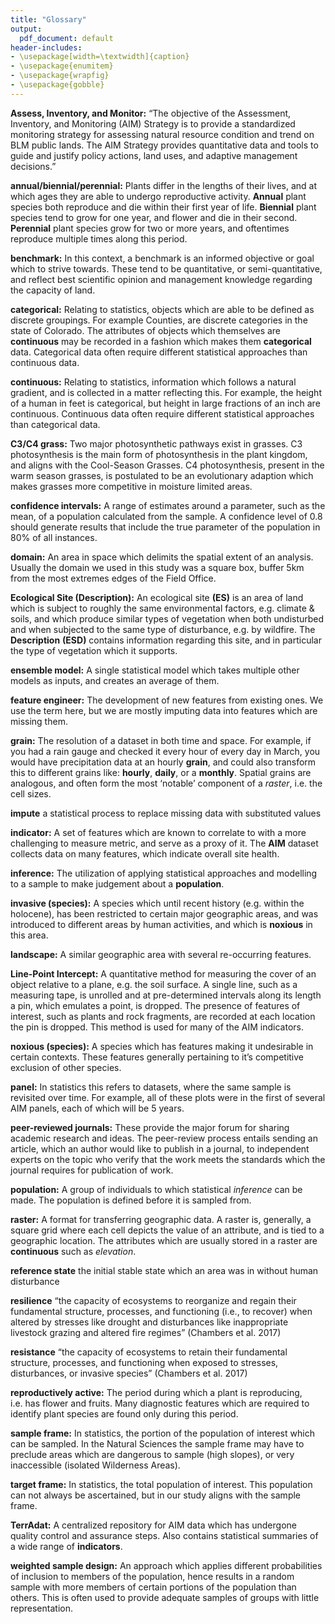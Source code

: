 ```yaml
---
title: "Glossary"
output:
  pdf_document: default
header-includes:
- \usepackage[width=\textwidth]{caption}
- \usepackage{enumitem}
- \usepackage{wrapfig}
- \usepackage{gobble}
---
```

\pagenumbering{gobble}
\vspace{-1cm}

**Assess, Inventory, and Monitor:** "The objective of the Assessment, Inventory, and Monitoring (AIM) Strategy is to provide a standardized monitoring strategy for assessing natural resource condition and trend on BLM public lands. The AIM Strategy provides quantitative data and tools to guide and justify policy actions, land uses, and adaptive management decisions."

**annual/biennial/perennial:** Plants differ in the lengths of their lives, and at which ages they are able to undergo reproductive activity. **Annual** plant species both reproduce and die within their first year of life. **Biennial** plant species tend to grow for one year, and flower and die in their second. **Perennial** plant species grow for two or more years, and oftentimes reproduce multiple times along this period.

\begin{wrapfigure}{r}{0.45\textwidth}
  \centering
    \includegraphics[width=0.45\textwidth]{../results/plots/Stable_States.png}
  \caption{Theoretical Illustration of States (green) and Phases (three lower left green areas). Each dashed line indicates a type of disturbance which pushed an area into an alternate stable state from the \textbf{reference} state (center). Management actions to return the area to another state often require more work than it took to move it away (hysteresis, more curved lines have higher amounts). Each Green basin has a varying depth, those with are isolated by there own depths, or other features (red), such as the upper right green, has a high \textbf{resistance} to changing from alternate state to another. The width of the basins relate to the \textbf{resilience} of them, many minor disturbances will move the ball up from the deepest portion of the basin (not pictured), but it can readily return towards the center of it.}
\end{wrapfigure}

**benchmark:** In this context, a benchmark is an informed objective or goal which to strive towards. These tend to be quantitative, or semi-quantitative, and reflect best scientific opinion and management knowledge regarding the capacity of land.

**categorical:** Relating to statistics, objects which are able to be defined as discrete groupings. For example Counties, are discrete categories in the state of Colorado. The attributes of objects which themselves are **continuous** may be recorded in a fashion which makes them **categorical** data. Categorical data often require different statistical approaches than continuous data. 

**continuous:** Relating to statistics, information which follows a natural gradient, and is collected in a matter reflecting this. For example, the height of a human in feet is categorical, but height in large fractions of an inch are continuous. Continuous data often require different statistical approaches than categorical data. 

**C3/C4 grass:** Two major photosynthetic pathways exist in grasses. C3 photosynthesis is the main form of photosynthesis in the plant kingdom, and aligns with the Cool-Season Grasses. C4 photosynthesis, present in the warm season grasses, is postulated to be an evolutionary adaption which makes grasses more competitive in moisture limited areas.  

**confidence intervals:** A range of estimates around a parameter, such as the mean, of a population calculated from the sample. A confidence level of 0.8 should generate results that include the true parameter of the population in 80% of all instances.  

**domain:** An area in space which delimits the spatial extent of an analysis. Usually the domain we used in this study was a square box, buffer 5km from the most extremes edges of the Field Office.

**Ecological Site (Description):** An ecological site **(ES)** is an area of land which is subject to roughly the same environmental factors, e.g. climate & soils, and which produce similar types of vegetation when both undisturbed and when subjected to the same type of disturbance, e.g. by wildfire. The **Description** **(ESD)** contains information regarding this site, and in particular the type of vegetation which it supports. 

**ensemble model:** A single statistical model which takes multiple other models as inputs, and creates an average of them. 

**feature engineer:** The development of new features from existing ones. We use the term here, but we are mostly imputing data into features which are missing them.

**grain:** The resolution of a dataset in both time and space. For example, if you had a rain gauge and checked it every hour of every day in March, you would have precipitation data at an hourly **grain**, and could also transform this to different grains like: **hourly**, **daily**, or a **monthly**. Spatial grains are analogous, and often form the most 'notable' component of a *raster*, i.e. the cell sizes.

**impute** a statistical process to replace missing data with substituted values

**indicator:** A set of features which are known to correlate to with a more challenging to measure metric, and serve as a proxy of it. The **AIM** dataset collects data on many features, which indicate overall site health. 
 
**inference:** The utilization of applying statistical approaches and modelling to a sample to make judgement about a **population**.
 
**invasive (species):** A species which until recent history (e.g. within the holocene), has been restricted to certain major geographic areas, and was introduced to different areas by human activities, and which is **noxious** in this area. 

**landscape:** A similar geographic area with several re-occurring features. 

**Line-Point Intercept:** A quantitative method for measuring the cover of an object relative to a plane, e.g. the soil surface. A single line, such as a measuring tape, is unrolled and at pre-determined intervals along its length a pin, which emulates a point, is dropped. The presence of features of interest, such as plants and rock fragments, are recorded at each location the pin is dropped. This method is used for many of the AIM indicators.

**noxious (species):** A species which has features making it undesirable in certain contexts. These features generally pertaining to it's competitive exclusion of other species.

**panel:** In statistics this refers to datasets, where the same sample is revisited over time. For example, all of these plots were in the first of several AIM panels, each of which will be 5 years.

**peer-reviewed journals:** These provide the major forum for sharing academic research and ideas. The peer-review process entails sending an article, which an author would like to publish in a journal, to independent experts on the topic who verify that the work meets the standards which the journal requires for publication of work.

**population:** A group of individuals to which statistical *inference* can be made. The population is defined before it is sampled from. 

**raster:** A format for transferring geographic data. A raster is, generally, a square grid where each cell depicts the value of an attribute, and is tied to a geographic location. The attributes which are usually stored in a raster are **continuous** such as *elevation*.

**reference state** the initial stable state which an area was in without human disturbance

**resilience** "the capacity of ecosystems to reorganize and regain their fundamental structure, processes, and functioning (i.e., to recover) when altered by stresses like drought and disturbances like inappropriate livestock grazing and altered fire regimes" (Chambers et al. 2017)

**resistance** "the capacity of ecosystems to retain their fundamental structure, processes, and functioning when exposed to stresses, disturbances, or invasive species" (Chambers et al. 2017)

**reproductively active:** The period during which a plant is reproducing, i.e. has flower and fruits. Many diagnostic features which are required to identify plant species are found only during this period. 

\begin{wrapfigure}{r}{0.45\textwidth}
  \centering
    \includegraphics[width=0.45\textwidth]{../results/plots/SampleFrameExample.png}
  \caption{Graphic Illustrating a Target Frame, Sample Frame (the outer dimensions of the box), and which will be sampled as a single Panel.}
\end{wrapfigure}

**sample frame:** In statistics, the portion of the population of interest which can be sampled. In the Natural Sciences the sample frame may have to preclude areas which are dangerous to sample (high slopes), or very inaccessible (isolated Wilderness Areas).

**target frame:** In statistics, the total population of interest. This population can not always be ascertained, but in our study aligns with the sample frame.

**TerrAdat:** A centralized repository for AIM data which has undergone quality control and assurance steps. Also contains statistical summaries of a wide range of **indicators**.

**weighted sample design:** An approach which applies different probabilities of inclusion to members of the population, hence results in a random sample with more members of certain portions of the population than others. This is often used to provide adequate samples of groups with little representation. 


